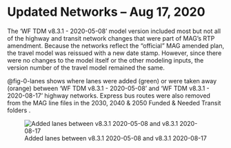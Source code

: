 # Updated Networks – Aug 17, 2020

The 'WF TDM v8.3.1 - 2020-05-08' model version included most but not all of the highway and transit network changes that were part of MAG's RTP amendment.  Because the networks reflect the "official" MAG amended plan, the travel model was reissued with a new date stamp.  However, since there were no changes to the model itself or the other modeling inputs, the version number of the travel model remained the same.  

@fig-0-lanes shows where lanes were added (green) or were taken away (orange) between 'WF TDM v8.3.1 - 2020-05-08' and 'WF TDM v8.3.1 - 2020-08-17' highway networks.  Express bus routes were also removed from the MAG line files in the 2030, 2040 & 2050 Funded & Needed Transit folders .

![Added lanes between v8.3.1 2020-05-08 and v8.3.1 2020-08-17](_pictures/0-update.png){#fig-0-lanes}


